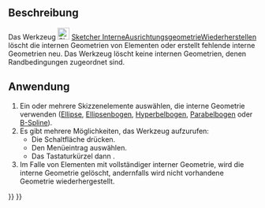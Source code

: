 <languages/>

{{Docnav/de
|[[Sketcher_BSplinePoleWeight/de|BSplinePolGewicht]]
|[[Sketcher_SwitchVirtualSpace/de|VirtuellenBereichWechseln]]
|[[Sketcher_Workbench/de|Sketcher]]
|IconL=Sketcher_BSplinePoleWeight.svg
|IconR=Sketcher_SwitchVirtualSpace.svg‎
|IconC=Workbench_Sketcher.svg
}}

{{GuiCommand/de
|Name=Sketcher RestoreInternalAlignmentGeometry
|Name/de=Sketcher InterneAusrichtungsgeometrieWiederherstellen
|MenuLocation=Skizze → Sketcher visuell → Interne Geometrie anzeigen / ausblenden
|Workbenches=[[Sketcher_Workbench/de|Sketcher]]
|Shortcut={{KEY|Z}} {{KEY|I}}
|SeeAlso=
}}

<span id="Description"></span>
==Beschreibung==

Das Werkzeug [[Image:Sketcher_RestoreInternalAlignmentGeometry.svg|24px]] [[Sketcher_RestoreInternalAlignmentGeometry/de|Sketcher InterneAusrichtungsgeometrieWiederherstellen]] löscht die internen Geometrien von Elementen oder erstellt fehlende interne Geometrien neu. Das Werkzeug löscht keine internen Geometrien, denen Randbedingungen zugeordnet sind.

<span id="Usage"></span>
==Anwendung==

# Ein oder mehrere Skizzenelemente auswählen, die interne Geometrie verwenden ([[Sketcher_CreateEllipseByCenter/de|Ellipse]],  [[Sketcher_CreateArcOfEllipse/de|Ellipsenbogen]], [[Sketcher_CreateArcOfHyperbola/de|Hyperbelbogen]],  [[Sketcher_CreateArcOfParabola/de|Parabelbogen]] oder [[Sketcher_CreateBSpline/de|B-Spline]]).
# Es gibt mehrere Möglichkeiten, das Werkzeug aufzurufen:
#* Die Schaltfläche {{Button|[[File:Sketcher_RestoreInternalAlignmentGeometry.svg|16px]] [[Sketcher_RestoreInternalAlignmentGeometry/de|Interne Geometrie anzeigen / ausblenden]]}} drücken.
#* Den Menüeintrag {{MenuCommand|Skizze → Sketcher visuell → [[File:Sketcher_RestoreInternalAlignmentGeometry.svg|16px]] Interne Geometrie anzeigen / ausblenden}}  auswählen.
#* Das Tastaturkürzel {{KEY|Z}} dann {{KEY|I}}.
# Im Falle von Elementen mit vollständiger interner Geometrie, wird die interne Geometrie gelöscht, andernfalls wird nicht vorhandene Geometrie wiederhergestellt.


{{Docnav/de
|[[Sketcher_BSplinePoleWeight/de|BSplinePolGewicht]]
|[[Sketcher_SwitchVirtualSpace/de|VirtuellenBereichWechseln]]
|[[Sketcher_Workbench/de|Sketcher]]
|IconL=Sketcher_BSplinePoleWeight.svg
|IconR=Sketcher_SwitchVirtualSpace.svg‎
|IconC=Workbench_Sketcher.svg
}}

{{Sketcher_Tools_navi{{#translation:}}}}
{{Userdocnavi{{#translation:}}}}